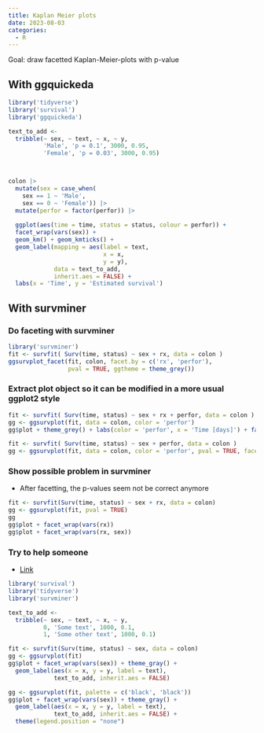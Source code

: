 ```yaml
---
title: Kaplan Meier plots
date: 2023-08-03
categories:
  - R
---
```


Goal: draw facetted Kaplan-Meier-plots with p-value

## With ggquickeda
```r
library('tidyverse')
library('survival')
library('ggquickeda')

text_to_add <- 
  tribble(~ sex, ~ text, ~ x, ~ y, 
          'Male', 'p = 0.1', 3000, 0.95,
          'Female', 'p = 0.03', 3000, 0.95)



colon |> 
  mutate(sex = case_when(
    sex == 1 ~ 'Male',
    sex == 0 ~ 'Female')) |> 
  mutate(perfor = factor(perfor)) |> 
  
  ggplot(aes(time = time, status = status, colour = perfor)) + 
  facet_wrap(vars(sex)) +
  geom_km() + geom_kmticks() + 
  geom_label(mapping = aes(label = text, 
                           x = x, 
                           y = y), 
             data = text_to_add, 
             inherit.aes = FALSE) +
  labs(x = 'Time', y = 'Estimated survival')

```


## With survminer
### Do faceting with survminer
```r
library('survminer')
fit <- survfit( Surv(time, status) ~ sex + rx, data = colon )
ggsurvplot_facet(fit, colon, facet.by = c('rx', 'perfor'), 
                 pval = TRUE, ggtheme = theme_grey())
```

### Extract plot object so it can be modified in a more usual ggplot2 style
```r
fit <- survfit( Surv(time, status) ~ sex + rx + perfor, data = colon )
gg <- ggsurvplot(fit, data = colon, color = 'perfor')
gg$plot + theme_grey() + labs(color = 'perfor', x = 'Time [days]') + facet_wrap(~ sex + rx, labeller = label_both)
```


```r
fit <- survfit( Surv(time, status) ~ sex + perfor, data = colon )
gg <- ggsurvplot(fit, data = colon, color = 'perfor', pval = TRUE, facet.by = 'sex')
```

### Show possible problem in survminer
* After facetting, the p-values seem not be correct anymore
```r
fit <- survfit(Surv(time, status) ~ sex + rx, data = colon)
gg <- ggsurvplot(fit, pval = TRUE)
gg
gg$plot + facet_wrap(vars(rx))
gg$plot + facet_wrap(vars(rx, sex))
```

### Try to help someone
* [Link](https://github.com/kassambara/survminer/issues/617)
```r
library('survival')
library('tidyverse')
library('survminer')

text_to_add <- 
  tribble(~ sex, ~ text, ~ x, ~ y, 
          0, 'Some text', 1000, 0.1,
          1, 'Some other text', 1000, 0.1)

fit <- survfit(Surv(time, status) ~ sex, data = colon)
gg <- ggsurvplot(fit)
gg$plot + facet_wrap(vars(sex)) + theme_gray() + 
  geom_label(aes(x = x, y = y, label = text),
             text_to_add, inherit.aes = FALSE)
```


```r
gg <- ggsurvplot(fit, palette = c('black', 'black'))
gg$plot + facet_wrap(vars(sex)) + theme_gray() + 
  geom_label(aes(x = x, y = y, label = text),
             text_to_add, inherit.aes = FALSE) +
  theme(legend.position = "none")

```

